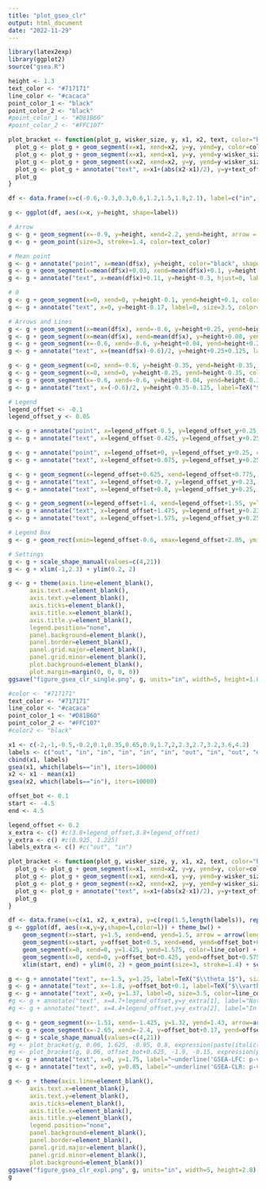 ```yaml
---
title: "plot_gsea_clr"
output: html_document
date: "2022-11-29"
---
```


```r
library(latex2exp)
library(ggplot2)
source("gsea.R")
```

```r
height <- 1.3
text_color <- "#717171"
line_color <- "#cacaca"
point_color_1 <- "black"
point_color_2 <- "black"
#point_color_1 <- "#D81B60"
#point_color_2 <- "#FFC107"

plot_bracket <- function(plot_g, wisker_size, y, x1, x2, text, color="black", text_size=2.5, text_offset=0.05) {
  plot_g <- plot_g + geom_segment(x=x1, xend=x2, y=y, yend=y, color=color)
  plot_g <- plot_g + geom_segment(x=x1, xend=x1, y=y, yend=y-wisker_size, color=color)
  plot_g <- plot_g + geom_segment(x=x2, xend=x2, y=y, yend=y-wisker_size, color=color)
  plot_g <- plot_g + annotate("text", x=x1+(abs(x2-x1)/2), y=y+text_offset, label=text, hjust=0.5, size=text_size, color=color)
  plot_g
}

df <- data.frame(x=c(-0.6,-0.3,0.3,0.6,1.2,1.5,1.8,2.1), label=c("in", "in", "in", "in", "out", "out", "out", "out"))

g <- ggplot(df, aes(x=x, y=height, shape=label))

# Arrow
g <- g + geom_segment(x=-0.9, y=height, xend=2.2, yend=height, arrow = arrow(length = unit(0.03, "npc"), ends="both"), color=line_color) # Arrow
g <- g + geom_point(size=3, stroke=1.4, color=text_color)

# Mean point
g <- g + annotate("point", x=mean(df$x), y=height, color="black", shape=8, size=1.5, stroke=1.25)
g <- g + geom_segment(x=mean(df$x)+0.03, xend=mean(df$x)+0.1, y=height-0.1, yend=height-0.3, arrow=arrow(length = unit(0.03, "npc"), ends="first"), color="black", size=0.35)
g <- g + annotate("text", x=mean(df$x)+0.11, y=height-0.3, hjust=0, label=TeX("$mean(\\theta_1$,...,$\\theta_D)$"), size=3, color="black")

# 0
g <- g + geom_segment(x=0, xend=0, y=height-0.1, yend=height+0.1, color="black")
g <- g + annotate("text", x=0, y=height-0.17, label=0, size=3.5, color="black")

# Arrows and Lines
g <- g + geom_segment(x=mean(df$x), xend=-0.6, y=height+0.25, yend=height+0.25, arrow=arrow(length = unit(0.04, "npc"), ends="last"), color="#D81B60", size=0.75)
g <- g + geom_segment(x=mean(df$x), xend=mean(df$x), y=height+0.08, yend=height+0.25, color="#D81B60", linetype="11", size=0.3)
g <- g + geom_segment(x=-0.6, xend=-0.6, y=height+0.04, yend=height+0.25, color="#D81B60", linetype="11", size=0.3)
g <- g + annotate("text", x=(mean(df$x)-0.6)/2, y=height+0.25+0.125, label=TeX("$\\vartheta_1=\\theta_1-mean(\\theta_1$,...,$\\theta_D)$"), hjust=0.5, size=3, color="#D81B60")

g <- g + geom_segment(x=0, xend=-0.6, y=height-0.35, yend=height-0.35, arrow=arrow(length = unit(0.04, "npc"), ends="last"), color="#1E88E5", size=0.75)
g <- g + geom_segment(x=0, xend=0, y=height-0.25, yend=height-0.35, color="#1E88E5", linetype="11", size=0.3)
g <- g + geom_segment(x=-0.6, xend=-0.6, y=height-0.04, yend=height-0.35, color="#1E88E5", linetype="11", size=0.3)
g <- g + annotate("text", x=(-0.6)/2, y=height-0.35-0.125, label=TeX("$\\theta_1$"), hjust=0.5, size=3, color="#1E88E5")

# Legend
legend_offset <- -0.1
legend_offset_y <- 0.05

g <- g + annotate("point", x=legend_offset-0.5, y=legend_offset_y+0.25, color=text_color, shape=4, size=3, stroke=1.4)
g <- g + annotate("text", x=legend_offset-0.425, y=legend_offset_y+0.25, color=text_color, hjust=0, label="In Set", size=3)

g <- g + annotate("point", x=legend_offset+0, y=legend_offset_y+0.25, color=text_color, shape=21, size=3, stroke=1.4)
g <- g + annotate("text", x=legend_offset+0.075, y=legend_offset_y+0.25, color=text_color, hjust=0, label="Not In Set", size=3)

g <- g + geom_segment(x=legend_offset+0.625, xend=legend_offset+0.775, y=legend_offset_y+0.265, yend=legend_offset_y+0.265, arrow=arrow(length = unit(0.03, "npc"), ends="first"), color="#1E88E5", size=0.25)
g <- g + annotate("text", x=legend_offset+0.7, y=legend_offset_y+0.23, color="#1E88E5", hjust=0, label=TeX("\\theta"), size=1.5)
g <- g + annotate("text", x=legend_offset+0.8, y=legend_offset_y+0.25, color=text_color, hjust=0, label="GSEA-LFC", size=3)

g <- g + geom_segment(x=legend_offset+1.4, xend=legend_offset+1.55, y=legend_offset_y+0.265, yend=legend_offset_y+0.265, arrow=arrow(length = unit(0.03, "npc"), ends="first"), color="#D81B60", size=0.25)
g <- g + annotate("text", x=legend_offset+1.475, y=legend_offset_y+0.23, color="#D81B60", hjust=0, label=TeX("\\vartheta"), size=1.5)
g <- g + annotate("text", x=legend_offset+1.575, y=legend_offset_y+0.25, color=text_color, hjust=0, label="GSEA-CLR", size=3)

# Legend Box
g <- g + geom_rect(xmin=legend_offset-0.6, xmax=legend_offset+2.05, ymin=legend_offset_y+0.125, ymax=legend_offset_y+0.4, color=text_color, alpha=0, size=0.1)

# Settings
g <- g + scale_shape_manual(values=c(4,21))
g <- g + xlim(-1,2.3) + ylim(0.2, 2)

g <- g + theme(axis.line=element_blank(),
      axis.text.x=element_blank(),
      axis.text.y=element_blank(),
      axis.ticks=element_blank(),
      axis.title.x=element_blank(),
      axis.title.y=element_blank(),
      legend.position="none",
      panel.background=element_blank(),
      panel.border=element_blank(),
      panel.grid.major=element_blank(),
      panel.grid.minor=element_blank(),
      plot.background=element_blank(),
      plot.margin=margin(0, 0, 0, 0))
ggsave("figure_gsea_clr_single.png", g, units="in", width=5, height=1.8)
```

```r
#color <- "#717171"
text_color <- "#717171"
line_color <- "#cacaca"
point_color_1 <- "#D81B60"
point_color_2 <- "#FFC107"
#color2 <- "black"

x1 <- c(-2,-1,-0.5,-0.2,0.1,0.35,0.65,0.9,1.7,2,2.3,2.7,3.2,3.6,4.2)
labels <- c("out", "in", "in", "in", "in", "in", "out", "in", "out", "out", "out", "out", "out", "out", "out")
cbind(x1, labels)
gsea(x1, which(labels=="in"), iters=10000)
x2 <- x1 - mean(x1)
gsea(x2, which(labels=="in"), iters=10000)

offset_bot <- 0.1
start <- -4.5
end <- 4.5

legend_offset <- 0.2
x_extra <- c() #c(3.8+legend_offset,3.8+legend_offset)
y_extra <- c() #c(0.925, 1.225)
labels_extra <- c() #c("out", "in")

plot_bracket <- function(plot_g, wisker_size, y, x1, x2, text, color="black", text_size=2.5, text_offset=0.05) {
  plot_g <- plot_g + geom_segment(x=x1, xend=x2, y=y, yend=y, color=color)
  plot_g <- plot_g + geom_segment(x=x1, xend=x1, y=y, yend=y-wisker_size, color=color)
  plot_g <- plot_g + geom_segment(x=x2, xend=x2, y=y, yend=y-wisker_size, color=color)
  plot_g <- plot_g + annotate("text", x=x1+(abs(x2-x1)/2), y=y+text_offset, label=text, hjust=0.5, size=text_size, color=color)
  plot_g
}

df <- data.frame(x=c(x1, x2, x_extra), y=c(rep(1.5,length(labels)), rep(offset_bot+0.5,length(labels)), y_extra), l=c(labels, labels, labels_extra))
g <- ggplot(df, aes(x=x,y=y,shape=l,color=l)) + theme_bw() +
    geom_segment(x=start, y=1.5, xend=end, yend=1.5, arrow = arrow(length = unit(0.03, "npc"), ends="both"), color=line_color) +
    geom_segment(x=start, y=offset_bot+0.5, xend=end, yend=offset_bot+0.5, arrow = arrow(length = unit(0.03, "npc"), ends="both"), color=line_color) + # Bottom
    geom_segment(x=0, xend=0, y=1.425, yend=1.575, color=line_color) +
    geom_segment(x=0, xend=0, y=offset_bot+0.425, yend=offset_bot+0.575, color=line_color) + # Bottom
    xlim(start, end) + ylim(0, 2) + geom_point(size=3, stroke=1.4) + scale_color_manual(values=c(point_color_1, point_color_2))

g <- g + annotate("text", x=-1.5, y=1.25, label=TeX("$\\theta_1$"), size=3.5, color=text_color) # Bottom
g <- g + annotate("text", x=-1.8, y=offset_bot+0.1, label=TeX("$\\vartheta_1=\\theta_1-\\frac{1}{D} \\sum_{d=1}^D \\theta_d$"), size=3.5, color=text_color)
g <- g + annotate("text", x=0, y=1.37, label=0, size=3.5, color=line_color) + annotate("text", x=0, y=offset_bot+0.37, label=0, size=3.5, color=line_color) # Top + Bottom
#g <- g + annotate("text", x=4.7+legend_offset,y=y_extra[1], label="Not In Set", size=3)
#g <- g + annotate("text", x=4.4+legend_offset,y=y_extra[2], label="In Set", size=3)

g <- g + geom_segment(x=-1.51, xend=-1.425, y=1.32, yend=1.43, arrow=arrow(length = unit(0.03, "npc"), ends="last"), color=text_color)
g <- g + geom_segment(x=-2.65, xend=-2.4, y=offset_bot+0.17, yend=offset_bot+0.43, arrow=arrow(length = unit(0.03, "npc"), ends="last"), color=text_color) # Bottom
g <- g + scale_shape_manual(values=c(4,21))
#g <- plot_bracket(g, 0.06, 1.625, -0.95, 0.8, expression(paste(italic(p), "=0.052")), color="#717171")
#g <- plot_bracket(g, 0.06, offset_bot+0.625, -1.9, -0.15, expression(paste(italic(p), "=0.025")), color="#717171")
g <- g + annotate("text", x=0, y=1.75, label="~underline('GSEA-LFC: p-value=0.052')", size=4, hjust=0.5, parse=T)
g <- g + annotate("text", x=0, y=0.85, label="~underline('GSEA-CLR: p-value=0.013')", size=4, hjust=0.5, parse=T)

g <- g + theme(axis.line=element_blank(),
      axis.text.x=element_blank(),
      axis.text.y=element_blank(),
      axis.ticks=element_blank(),
      axis.title.x=element_blank(),
      axis.title.y=element_blank(),
      legend.position="none",
      panel.background=element_blank(),
      panel.border=element_blank(),
      panel.grid.major=element_blank(),
      panel.grid.minor=element_blank(),
      plot.background=element_blank())
ggsave("figure_gsea_clr_expl.png", g, units="in", width=5, height=2.8)
g
```